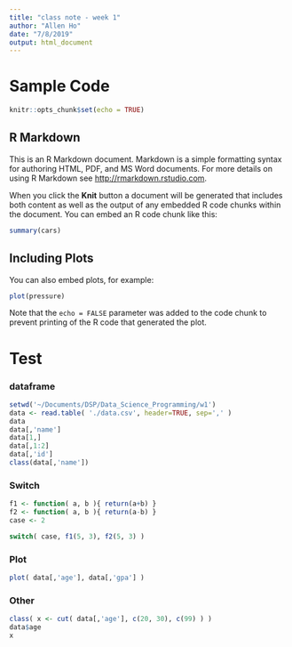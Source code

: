 ```yaml
---
title: "class note - week 1"
author: "Allen Ho"
date: "7/8/2019"
output: html_document
---
```


# Sample Code

```r
knitr::opts_chunk$set(echo = TRUE)
```

## R Markdown

This is an R Markdown document. Markdown is a simple formatting syntax for authoring HTML, PDF, and MS Word documents. For more details on using R Markdown see <http://rmarkdown.rstudio.com>.

When you click the **Knit** button a document will be generated that includes both content as well as the output of any embedded R code chunks within the document. You can embed an R code chunk like this:

```r
summary(cars)
```

## Including Plots

You can also embed plots, for example:

```r
plot(pressure)
```

Note that the `echo = FALSE` parameter was added to the code chunk to prevent printing of the R code that generated the plot.

# Test

### dataframe
```r
setwd('~/Documents/DSP/Data_Science_Programming/w1')
data <- read.table( './data.csv', header=TRUE, sep=',' )
data
data[,'name']
data[1,]
data[,1:2]
data[,'id']
class(data[,'name'])
```

### Switch

```r

f1 <- function( a, b ){ return(a+b) }
f2 <- function( a, b ){ return(a-b) }
case <- 2

switch( case, f1(5, 3), f2(5, 3) )

```

### Plot

```r
plot( data[,'age'], data[,'gpa'] )
```

### Other

```r
class( x <- cut( data[,'age'], c(20, 30), c(99) ) )
data$age
x
```